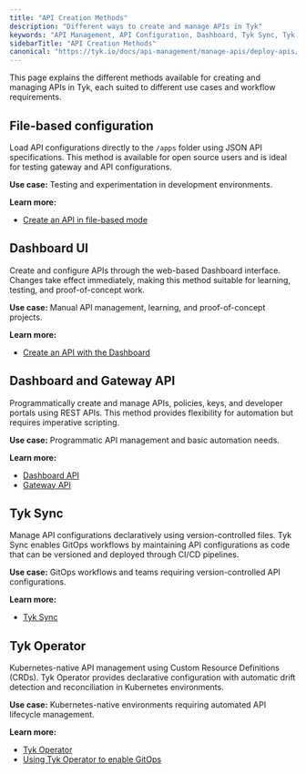 ```yaml
---
title: "API Creation Methods"
description: "Different ways to create and manage APIs in Tyk"
keywords: "API Management, API Configuration, Dashboard, Tyk Sync, Tyk Operator"
sidebarTitle: "API Creation Methods"
canonical: "https://tyk.io/docs/api-management/manage-apis/deploy-apis/deploy-apis-overview"
---
```


This page explains the different methods available for creating and managing APIs in Tyk, each suited to different use cases and workflow requirements.

## File-based configuration
<a id="file-based-configuration"></a>

Load API configurations directly to the `/apps` folder using JSON API specifications. This method is available for open source users and is ideal for testing gateway and API configurations.

**Use case:** Testing and experimentation in development environments.

**Learn more:**
* [Create an API in file-based mode](/5.8/api-management/gateway-config-managing-classic#create-an-api-in-file-based-mode)

## Dashboard UI

Create and configure APIs through the web-based Dashboard interface. Changes take effect immediately, making this method suitable for learning, testing, and proof-of-concept work.

**Use case:** Manual API management, learning, and proof-of-concept projects.

**Learn more:**
* [Create an API with the Dashboard](/5.8/api-management/gateway-config-managing-classic#create-an-api-with-the-dashboard)

## Dashboard and Gateway API

Programmatically create and manage APIs, policies, keys, and developer portals using REST APIs. This method provides flexibility for automation but requires imperative scripting.

**Use case:** Programmatic API management and basic automation needs.

**Learn more:**
- [Dashboard API](/5.8/api-management/dashboard-configuration#exploring-the-dashboard-api)
- [Gateway API](/5.8/tyk-gateway-api)

## Tyk Sync

Manage API configurations declaratively using version-controlled files. Tyk Sync enables GitOps workflows by maintaining API configurations as code that can be versioned and deployed through CI/CD pipelines.

**Use case:** GitOps workflows and teams requiring version-controlled API configurations.

**Learn more:**
- [Tyk Sync](/5.8/api-management/automations/sync)

## Tyk Operator

Kubernetes-native API management using Custom Resource Definitions (CRDs). Tyk Operator provides declarative configuration with automatic drift detection and reconciliation in Kubernetes environments.

**Use case:** Kubernetes-native environments requiring automated API lifecycle management.

**Learn more:**
- [Tyk Operator](/5.8/api-management/automations/operator#what-is-tyk-operator)
- [Using Tyk Operator to enable GitOps](/5.8/api-management/automations)
